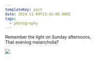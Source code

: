 ```yaml
---
templateKey: post
date: 2014-11-09T13:41:00.000Z
tags:
  - photography
---
```

Remember the light on Sunday afternoons,<br/>
That evening melancholia?

![](../../static/assets/20141109-IMG_0771.jpg)
